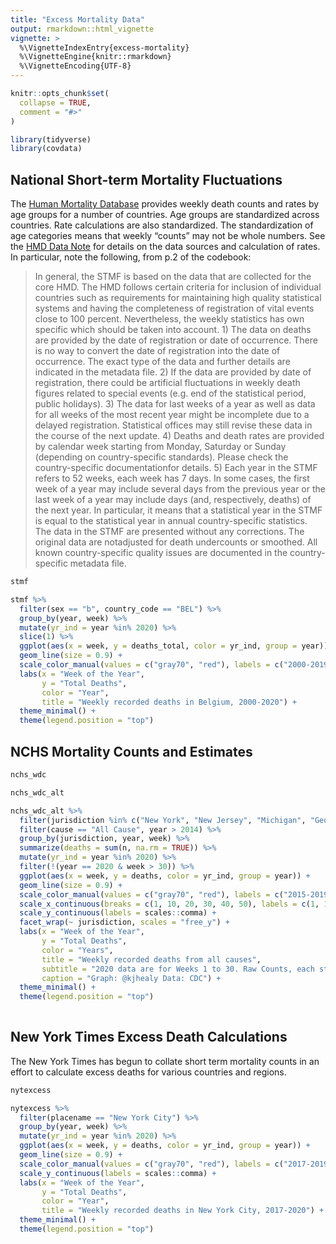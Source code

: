```yaml
---
title: "Excess Mortality Data"
output: rmarkdown::html_vignette
vignette: >
  %\VignetteIndexEntry{excess-mortality}
  %\VignetteEngine{knitr::rmarkdown}
  %\VignetteEncoding{UTF-8}
---
```


```r
knitr::opts_chunk$set(
  collapse = TRUE,
  comment = "#>"
)
```

```r
library(tidyverse)
library(covdata)
```

## National Short-term Mortality Fluctuations

The [Human Mortality Database](https://www.mortality.org) provides weekly death counts and rates by age groups for a number of countries. Age groups are standardized across countries. Rate calculations are also standardized. The standardization of age categories means that weekly "counts" may not be whole numbers. See the [HMD Data Note](https://www.mortality.org/Public/STMF_DOC/STMFNote.pdf) for details on the data sources and calculation of rates. In particular, note the following, from p.2 of the codebook:

> In general, the STMF is based on the data that are collected for the core HMD. The HMD follows certain criteria for inclusion of individual countries such as requirements for maintaining high quality statistical systems and having the completeness of registration of vital events close to 100 percent. Nevertheless, the weekly statistics has own specific which should be taken into account.
1) The data on deaths are provided by the date of registration or date of occurrence. There is no way to convert the date of registration into the date of occurrence. The exact type of the data and further details are indicated in the metadata file.
2) If the data are provided by date of registration, there could be artificial fluctuations in weekly death figures related to special events (e.g. end of the statistical period, public holidays).
3) The data for last weeks of a year as well as data for all weeks of the most recent year might be incomplete due to a delayed registration. Statistical offices may still revise these data in the course of the next update.
4) Deaths and death rates are provided by calendar week starting from Monday, Saturday or Sunday (depending on country-specific standards). Please check the country-specific documentationfor details.
5) Each year in the STMF refers to 52 weeks, each week has 7 days. In some cases, the first week of a year may include several days from the previous year or the last week of a year may include days (and, respectively, deaths) of the next year. In particular, it means that a statistical year in the STMF is equal to the statistical year in annual country-specific statistics.
The data in the STMF are presented without any corrections. The original data are notadjusted for death undercounts or smoothed. All known country-specific quality issues are documented in the country- specific metadata file.

```r
stmf
```

```r
stmf %>%
  filter(sex == "b", country_code == "BEL") %>%
  group_by(year, week) %>%
  mutate(yr_ind = year %in% 2020) %>%
  slice(1) %>%
  ggplot(aes(x = week, y = deaths_total, color = yr_ind, group = year)) + 
  geom_line(size = 0.9) + 
  scale_color_manual(values = c("gray70", "red"), labels = c("2000-2019", "2020")) +
  labs(x = "Week of the Year", 
       y = "Total Deaths", 
       color = "Year",
       title = "Weekly recorded deaths in Belgium, 2000-2020") + 
  theme_minimal() + 
  theme(legend.position = "top")
```


## NCHS Mortality Counts and Estimates

```r
nchs_wdc
```


```r
nchs_wdc_alt
```

```r
nchs_wdc_alt %>% 
  filter(jurisdiction %in% c("New York", "New Jersey", "Michigan", "Georgia", "California", "Alabama")) %>%
  filter(cause == "All Cause", year > 2014) %>%
  group_by(jurisdiction, year, week) %>% 
  summarize(deaths = sum(n, na.rm = TRUE)) %>%
  mutate(yr_ind = year %in% 2020) %>%
  filter(!(year == 2020 & week > 30)) %>%
  ggplot(aes(x = week, y = deaths, color = yr_ind, group = year)) + 
  geom_line(size = 0.9) + 
  scale_color_manual(values = c("gray70", "red"), labels = c("2015-2019", "2020")) +
  scale_x_continuous(breaks = c(1, 10, 20, 30, 40, 50), labels = c(1, 10, 20, 30, 40, 50)) + 
  scale_y_continuous(labels = scales::comma) +
  facet_wrap(~ jurisdiction, scales = "free_y") + 
  labs(x = "Week of the Year", 
       y = "Total Deaths", 
       color = "Years",
       title = "Weekly recorded deaths from all causes", 
       subtitle = "2020 data are for Weeks 1 to 30. Raw Counts, each state has its own y-axis scale.", 
       caption = "Graph: @kjhealy Data: CDC") + 
  theme_minimal() + 
  theme(legend.position = "top")
  
```


## New York Times Excess Death Calculations

The New York Times has begun to collate short term mortality counts in an effort to calculate excess deaths for various countries and regions. 

```r
nytexcess  
```

```r
nytexcess %>%
  filter(placename == "New York City") %>%
  group_by(year, week) %>%
  mutate(yr_ind = year %in% 2020) %>%
  ggplot(aes(x = week, y = deaths, color = yr_ind, group = year)) + 
  geom_line(size = 0.9) + 
  scale_color_manual(values = c("gray70", "red"), labels = c("2017-2019", "2020")) +
  scale_y_continuous(labels = scales::comma) +
  labs(x = "Week of the Year", 
       y = "Total Deaths", 
       color = "Year",
       title = "Weekly recorded deaths in New York City, 2017-2020") + 
  theme_minimal() + 
  theme(legend.position = "top")
```


